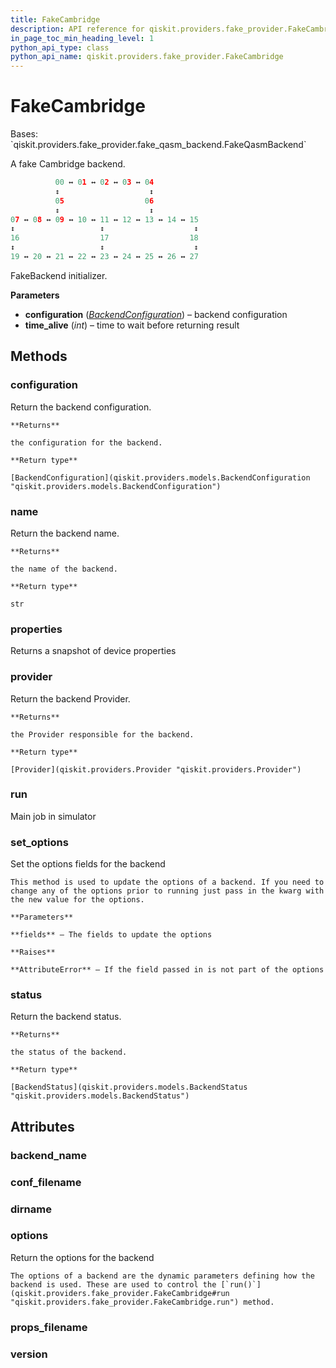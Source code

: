 ```yaml
---
title: FakeCambridge
description: API reference for qiskit.providers.fake_provider.FakeCambridge
in_page_toc_min_heading_level: 1
python_api_type: class
python_api_name: qiskit.providers.fake_provider.FakeCambridge
---
```


# FakeCambridge

<Class id="qiskit.providers.fake_provider.FakeCambridge" isDedicatedPage={true} github="https://github.com/qiskit/qiskit/tree/stable/0.21/qiskit/providers/fake_provider/backends/cambridge/fake_cambridge.py" signature="FakeCambridge" modifiers="class">
  Bases: `qiskit.providers.fake_provider.fake_qasm_backend.FakeQasmBackend`

  A fake Cambridge backend.

  ```python
            00 ↔ 01 ↔ 02 ↔ 03 ↔ 04
            ↕                    ↕
            05                  06
            ↕                    ↕
  07 ↔ 08 ↔ 09 ↔ 10 ↔ 11 ↔ 12 ↔ 13 ↔ 14 ↔ 15
  ↕                   ↕                    ↕
  16                  17                  18
  ↕                   ↕                    ↕
  19 ↔ 20 ↔ 21 ↔ 22 ↔ 23 ↔ 24 ↔ 25 ↔ 26 ↔ 27
  ```

  FakeBackend initializer.

  **Parameters**

  *   **configuration** ([*BackendConfiguration*](qiskit.providers.models.BackendConfiguration "qiskit.providers.models.BackendConfiguration")) – backend configuration
  *   **time\_alive** (*int*) – time to wait before returning result

  ## Methods

  ### configuration

  <Function id="qiskit.providers.fake_provider.FakeCambridge.configuration" signature="FakeCambridge.configuration()">
    Return the backend configuration.

    **Returns**

    the configuration for the backend.

    **Return type**

    [BackendConfiguration](qiskit.providers.models.BackendConfiguration "qiskit.providers.models.BackendConfiguration")
  </Function>

  ### name

  <Function id="qiskit.providers.fake_provider.FakeCambridge.name" signature="FakeCambridge.name()">
    Return the backend name.

    **Returns**

    the name of the backend.

    **Return type**

    str
  </Function>

  ### properties

  <Function id="qiskit.providers.fake_provider.FakeCambridge.properties" signature="FakeCambridge.properties()">
    Returns a snapshot of device properties
  </Function>

  ### provider

  <Function id="qiskit.providers.fake_provider.FakeCambridge.provider" signature="FakeCambridge.provider()">
    Return the backend Provider.

    **Returns**

    the Provider responsible for the backend.

    **Return type**

    [Provider](qiskit.providers.Provider "qiskit.providers.Provider")
  </Function>

  ### run

  <Function id="qiskit.providers.fake_provider.FakeCambridge.run" signature="FakeCambridge.run(run_input, **kwargs)">
    Main job in simulator
  </Function>

  ### set\_options

  <Function id="qiskit.providers.fake_provider.FakeCambridge.set_options" signature="FakeCambridge.set_options(**fields)">
    Set the options fields for the backend

    This method is used to update the options of a backend. If you need to change any of the options prior to running just pass in the kwarg with the new value for the options.

    **Parameters**

    **fields** – The fields to update the options

    **Raises**

    **AttributeError** – If the field passed in is not part of the options
  </Function>

  ### status

  <Function id="qiskit.providers.fake_provider.FakeCambridge.status" signature="FakeCambridge.status()">
    Return the backend status.

    **Returns**

    the status of the backend.

    **Return type**

    [BackendStatus](qiskit.providers.models.BackendStatus "qiskit.providers.models.BackendStatus")
  </Function>

  ## Attributes

  ### backend\_name

  <Attribute id="qiskit.providers.fake_provider.FakeCambridge.backend_name" attributeValue="'fake_cambridge'" />

  ### conf\_filename

  <Attribute id="qiskit.providers.fake_provider.FakeCambridge.conf_filename" attributeValue="'conf_cambridge.json'" />

  ### dirname

  <Attribute id="qiskit.providers.fake_provider.FakeCambridge.dirname" attributeValue="'/home/runner/work/qiskit/qiskit/.tox/docs/lib/python3.8/site-packages/qiskit/providers/fake_provider/backends/cambridge'" />

  ### options

  <Attribute id="qiskit.providers.fake_provider.FakeCambridge.options">
    Return the options for the backend

    The options of a backend are the dynamic parameters defining how the backend is used. These are used to control the [`run()`](qiskit.providers.fake_provider.FakeCambridge#run "qiskit.providers.fake_provider.FakeCambridge.run") method.
  </Attribute>

  ### props\_filename

  <Attribute id="qiskit.providers.fake_provider.FakeCambridge.props_filename" attributeValue="'props_cambridge.json'" />

  ### version

  <Attribute id="qiskit.providers.fake_provider.FakeCambridge.version" attributeValue="1" />
</Class>

